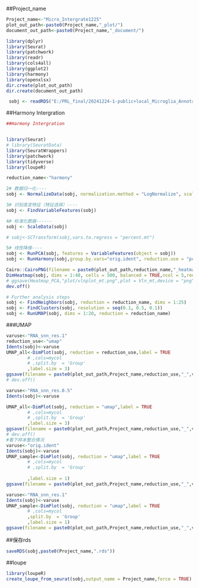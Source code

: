##Project_name
```r
Project_name<-"Micro_Intergrate1225"
plot_out_path<-paste0(Project_name,"_plot/")
document_out_path<-paste0(Project_name,"_document/")
```

```r
library(dplyr)
library(Seurat)
library(patchwork)
library(readr)
library(cols4all)
library(ggplot2)
library(harmony)
library(openxlsx)
dir.create(plot_out_path)
dir.create(document_out_path)
```

```r
 sobj <- readRDS("E:/PRL_final/20241224-1-public+local_Microglia_Annotation/Mciro_Intergrate1223.rds")
```
##Harmony Intergration
```r
##Harmony Intergration


library(Seurat)
# library(SeuratData)
library(SeuratWrappers)
library(patchwork)
library(tidyverse)
library(loupeR)

reduction_name<-"harmony"

2# 数据归一化----
sobj <- NormalizeData(sobj, normalization.method = "LogNormalize", scale.factor = 10000)

3# 识别高变特征（特征选择）----
sobj <- FindVariableFeatures(sobj)

4# 标准化数据------
sobj <- ScaleData(sobj)

# sobj<-SCTransform(sobj,vars.to.regress = "percent.mt")

5# 线性降维----
sobj <- RunPCA(sobj, features = VariableFeatures(object = sobj))
sobj <- RunHarmony(sobj,group.by.vars="orig.ident", reduction.use = "pca")

Cairo::CairoPNG(filename = paste0(plot_out_path,reduction_name,"_heatmap.png"),width = 3000,height = 3000,dpi = 200)
DimHeatmap(sobj, dims = 1:40, cells = 500, balanced = TRUE,ncol = 5,reduction = reduction_name)
# ggsave(Heatmap_PCA,"plot/vlnplot_mt.png",plot = Vln_mt,device = "png",width=3000,height = 2000,dpi = 200,units = "px")
dev.off()

# Further analysis steps
sobj <- FindNeighbors(sobj, reduction = reduction_name, dims = 1:25)
sobj <- FindClusters(sobj, resolution = seq(0.1, 0.5, 0.1))
sobj <- RunUMAP(sobj, dims = 1:20, reduction = reduction_name)


```

###UMAP
```r

varuse<-"RNA_snn_res.1"
reduction_use<-"umap"
Idents(sobj)<-varuse
UMAP_all<-DimPlot(sobj, reduction = reduction_use,label = TRUE
        # ,cols=mycol
        # ,split.by  = 'Group'
        ,label.size = 3)
ggsave(filename = paste0(plot_out_path,Project_name,reduction_use,"_",varuse,".png"),plot = UMAP_all,device = "png",width=2500,height = 2000,dpi = 300,units = "px")
# dev.off()

varuse<-"RNA_snn_res.0.5"
Idents(sobj)<-varuse

UMAP_all<-DimPlot(sobj, reduction = "umap",label = TRUE
        # ,cols=mycol
        # ,split.by  = 'Group'
        ,label.size = 3)
ggsave(filename = paste0(plot_out_path,Project_name,reduction_use,"_",varuse,".png"),plot = UMAP_all,device = "png",width=2500,height = 2000,dpi = 300,units = "px")
# dev.off()
#看下样本整合情况
varuse<-"orig.ident"
Idents(sobj)<-varuse
UMAP_sample<-DimPlot(sobj, reduction = "umap",label = TRUE
        # ,cols=mycol
        # ,split.by  = 'Group'
        
        ,label.size = 1)
ggsave(filename = paste0(plot_out_path,Project_name,reduction_use,"_",varuse,".png"),plot = UMAP_sample,device = "png",width=2500,height = 2000,dpi = 300,units = "px")

varuse<-"RNA_snn_res.1"
Idents(sobj)<-varuse
UMAP_sample<-DimPlot(sobj, reduction = "umap",label = TRUE
        # ,cols=mycol
        ,split.by  = 'Group'
        ,label.size = 1)
ggsave(filename = paste0(plot_out_path,Project_name,reduction_use,"_",varuse,"_group.png"),plot = UMAP_sample,device = "png",width=4000,height = 2000,dpi = 300,units = "px")
```

##保存rds

```r
saveRDS(sobj,paste0(Project_name,".rds"))
```
##loupe
```r
library(loupeR)
create_loupe_from_seurat(sobj,output_name = Project_name,force = TRUE)
```
